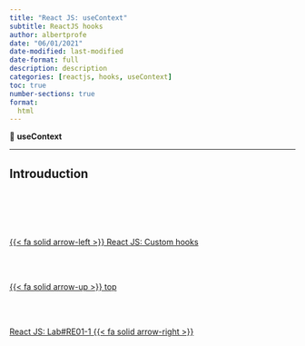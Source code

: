```yaml
---
title: "React JS: useContext"
subtitle: ReactJS hooks
author: albertprofe
date: "06/01/2021"
date-modified: last-modified
date-format: full
description: description
categories: [reactjs, hooks, useContext]
toc: true
number-sections: true
format:
  html
---
```


::: {.summary}

📘 **useContext**



:::

---

## Introuduction



<!--- navLinks -->
<br><br>
<div class=row>
<br>
<div class='column left previous'>
<br>
[{{< fa solid arrow-left >}} React JS: Custom hooks](/reactjs/hookcustom.qmd)
<br>
</div>
<br>
<div class='column center'>
<br>
[{{< fa solid arrow-up >}} top](#top)
<br>
</div>
<br>
<div class='column right next'>
<br>
[React JS: Lab#RE01-1 {{< fa solid arrow-right >}}](/reactjs/rjslab1.qmd)
<br>
</div>
<br>
</div>
